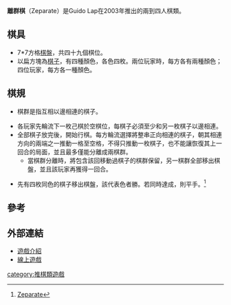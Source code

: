 '''離群棋'''（Zeparate）是Guido Lap在2003年推出的兩到四人棋類。

==棋具==

*7*7方格[[棋盤|棋盤]]，共四十九個棋位。
*以扁方塊為[[棋子|棋子]]，有四種顏色，各色四枚。兩位玩家時，每方各有兩種顏色；四位玩家，每方各一種顏色。

==棋規==

*棋群是指互相以邊相連的棋子。

*各玩家先輪流下一枚己棋於空棋位，每棋子必須至少和另一枚棋子以邊相連。
*全部棋子放完後，開始行棋。每方輪流選擇將整串正向相連的棋子，朝其相連方向的兩端之一推動一格至空格，不得只推動一枚棋子，也不能讓恢復其上一回合的局面，並且最多僅能分離成兩棋群。
**當棋群分離時，將包含該回移動過棋子的棋群保留，另一棋群全部移出棋盤，並且該玩家再獲得一回合。

*先有四枚同色的棋子移出棋盤，該代表色者勝。若同時達成，則平手。<ref>[http://www.recenttoys.com/fileadmin/user_upload/handleiding-producten/ZeparateInstr_web.jpg Zeparate]{{dead link|date=2018年5月 |bot=InternetArchiveBot |fix-attempted=yes }}</ref>

==參考==
<div class="references-small">
<references/>
</div>

==外部連結==
*[http://boardgamegeek.com/boardgame/17708/isolate 遊戲介紹]
*[http://www.recenttoys.com/index.php?id=31 線上遊戲]


[[category:推棋類遊戲|category:推棋類遊戲]]
